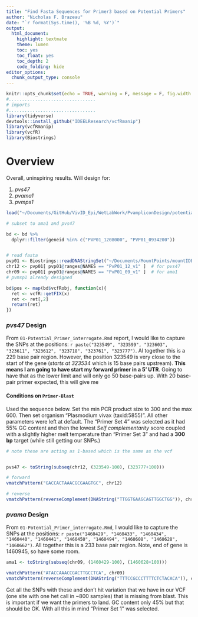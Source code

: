 ```yaml
---
title: "Find Fasta Sequences for Primer3 based on Potential Primers"
author: "Nicholas F. Brazeau"
date: "`r format(Sys.time(), '%B %d, %Y')`"
output: 
  html_document:
    highlight: textmate
    theme: lumen
    toc: yes
    toc_float: yes
    toc_depth: 2
    code_folding: hide
editor_options: 
  chunk_output_type: console
---
```



```r
knitr::opts_chunk$set(echo = TRUE, warning = F, message = F, fig.width = 11, fig.height = 8)
#.................................
# imports
#.................................
library(tidyverse)
devtools::install_github("IDEELResearch/vcfRmanip")
library(vcfRmanip)
library(vcfR)
library(Biostrings)
```

# Overview
Overall, uninspiring results. Will design for: 

  1. _pvs47_   
  2. _pvama1_   
  3. _pvmps1_  


```r

load("~/Documents/GitHub/VivID_Epi/WetLabWork/PvampliconDesign/potential_primer_variants.rda")

# subset to ama1 and pvs47

bd <- bd %>% 
  dplyr::filter(geneid %in% c("PVP01_1208000", "PVP01_0934200"))


# read fasta
pvp01 <- Biostrings::readDNAStringSet("~/Documents/MountPoints/mountIDEEL/resources/genomes/Pvivax/genomes/PvP01.fasta", "fasta")
chr12 <- pvp01[ pvp01@ranges@NAMES == "PvP01_12_v1" ]  # for pvs47
chr09 <- pvp01[ pvp01@ranges@NAMES == "PvP01_09_v1" ]  # for ama1
# pvmsp1 already designed


```

```r

bd$pos <- map(bd$vcfRobj, function(x){ 
  ret <- vcfR::getFIX(x)
  ret <- ret[,2]
  return(ret)
})


```

### _pvs47_ Design

From `01-Potential_Primer_interrogate.Rmd` report, I would like to capture the SNPs at the positions: `r paste("323549", "323599", "323603", "323611", "323612", "323718", "323761", "323777")`. Al together this is a 229 base pair region. However, the position 323549 is very close to the start of the gene (_starts at 323534_ which is 15 base pairs upstream). **This means I am going to have start my forward primer in a 5' UTR**. Going to have that as the lower limit and will only go 50 base-pairs up. With 20 base-pair primer expected, this will give me 

#### Conditions on `Primer-Blast`

Used the sequence below. Set the min PCR product size to 300 and the max 600. Then set organism "Plasmodium vivax (taxid:5855)". All other parameters were left at default. The "Primer Set 4" was selected as it had 55% GC content and then the lowest _Self complementarity_ score coupled with a slightly higher melt temperature than "Primer Set 3" and had a **300 bp** target (while still getting our SNPs.)

```r

# note these are acting as 1-based which is the same as the vcf


pvs47 <- toString(subseq(chr12, (323549-100), (323777+100)))

# forward
vmatchPattern("GACCACTAAACGCGAAGTGC", chr12)

# reverse
vmatchPattern(reverseComplement(DNAString("TTGGTGAAGCAGTTGGCTGG")), chr12)


```



### _pvama_ Design

From `01-Potential_Primer_interrogate.Rmd`, I would like to capture the SNPs at the positions: `r paste("1460429", "1460433", "1460434", "1460440", "1460441", "1460450", "1460494", "1460608", "1460628", "1460662")`. All together this is a 233 base pair region. Note, end of gene is 1460945, so have some room. 

```r

ama1 <- toString(subseq(chr09, (1460429-100), (1460628+100)))

vmatchPattern("ATACCAAACCGACTTGCCTCA", chr09)
vmatchPattern(reverseComplement(DNAString("TTTCCGCCCTTTTCTCTACACA")), chr09)
```

Get all the SNPs with these and don't hit variation that we have in our VCF (one site with one het call in ~800 samples) that is missing from blast. This is important if we want the primers to land. GC content only 45% but that should be OK. With all this in mind "Primer Set 1" was selected.

















